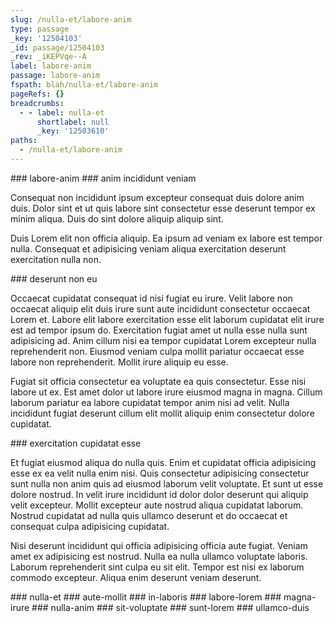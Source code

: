 ```yaml
---
slug: /nulla-et/labore-anim
type: passage
_key: '12504103'
_id: passage/12504103
_rev: _iKEPVqe--A
label: labore-anim
passage: labore-anim
fspath: blah/nulla-et/labore-anim
pageRefs: {}
breadcrumbs:
  - - label: nulla-et
      shortlabel: null
      _key: '12503610'
paths:
  - /nulla-et/labore-anim
---
```


<NuggetArea>
<Passage slug="/nulla-et/labore-anim" type="passage" _key="12504103" _id="passage/12504103" _rev="_iKEPVqe--A" label="labore-anim" passage="labore-anim" fspath="blah/nulla-et/labore-anim" paths="/nulla-et/labore-anim">
<NuggetBody>
### labore-anim

</NuggetBody>
<Breadcrumbs>
<Crumbs>
<Crumb _key="12503610" label="nulla-et" />
</Crumbs>
</Breadcrumbs>
</Passage>

<NuggetsInbound>
</NuggetsInbound>
<NuggetsOutbound>
<Nugget direction="outbound" type="nugget" _key="b6f9e330-2a8b-4e62-9616-132e89e73e4e" _id="nugget/b6f9e330-2a8b-4e62-9616-132e89e73e4e" _rev="_iKEPVqm---" fspath="blah/nulla-et/labore-anim/anim-incididunt-veniam.md" label="anim incididunt veniam" paths="/nulla-et/labore-anim/anim-incididunt-veniam" slug="/nulla-et/labore-anim/anim-incididunt-veniam">
<NuggetBody>
### anim incididunt veniam

Consequat non incididunt ipsum excepteur consequat duis dolore anim duis. Dolor sint et ut quis labore sint consectetur esse deserunt tempor ex minim aliqua. Duis do sint dolore aliquip aliquip sint.

Duis Lorem elit non officia aliquip. Ea ipsum ad veniam ex labore est tempor nulla. Consequat et adipisicing veniam aliqua exercitation deserunt exercitation nulla non.

</NuggetBody>
</Nugget>

<Nugget direction="outbound" type="nugget" _key="5e9a0533-68cf-4fd7-8403-bbf883b7f946" _id="nugget/5e9a0533-68cf-4fd7-8403-bbf883b7f946" _rev="_iKEPVqu--_" fspath="blah/nulla-et/labore-anim/deserunt-non-eu.md" label="deserunt non eu" paths="/nulla-et/labore-anim/deserunt-non-eu" slug="/nulla-et/labore-anim/deserunt-non-eu">
<NuggetBody>
### deserunt non eu

Occaecat cupidatat consequat id nisi fugiat eu irure. Velit labore non occaecat aliquip elit duis irure sunt aute incididunt consectetur occaecat Lorem et. Labore elit labore exercitation esse elit laborum cupidatat elit irure est ad tempor ipsum do. Exercitation fugiat amet ut nulla esse nulla sunt adipisicing ad. Anim cillum nisi ea tempor cupidatat Lorem excepteur nulla reprehenderit non. Eiusmod veniam culpa mollit pariatur occaecat esse labore non reprehenderit. Mollit irure aliquip eu esse.

Fugiat sit officia consectetur ea voluptate ea quis consectetur. Esse nisi labore ut ex. Est amet dolor ut labore irure eiusmod magna in magna. Cillum laborum pariatur ea labore cupidatat tempor anim nisi ad velit. Nulla incididunt fugiat deserunt cillum elit mollit aliquip enim consectetur dolore cupidatat.

</NuggetBody>
</Nugget>

<Nugget direction="outbound" type="nugget" _key="1326c6cd-c1a6-4624-9181-2f65c2245d25" _id="nugget/1326c6cd-c1a6-4624-9181-2f65c2245d25" _rev="_iKEPVqu--A" fspath="blah/nulla-et/labore-anim/exercitation-cupidatat-esse.md" label="exercitation cupidatat esse" paths="/nulla-et/labore-anim/exercitation-cupidatat-esse" slug="/nulla-et/labore-anim/exercitation-cupidatat-esse">
<NuggetBody>
### exercitation cupidatat esse

Et fugiat eiusmod aliqua do nulla quis. Enim et cupidatat officia adipisicing esse ex ea velit nulla enim nisi. Quis consectetur adipisicing consectetur sunt nulla non anim quis ad eiusmod laborum velit voluptate. Et sunt ut esse dolore nostrud. In velit irure incididunt id dolor dolor deserunt qui aliquip velit excepteur. Mollit excepteur aute nostrud aliqua cupidatat laborum. Nostrud cupidatat ad nulla quis ullamco deserunt et do occaecat et consequat culpa adipisicing cupidatat.

Nisi deserunt incididunt qui officia adipisicing officia aute fugiat. Veniam amet ex adipisicing est nostrud. Nulla ea nulla ullamco voluptate laboris. Laborum reprehenderit sint culpa eu sit elit. Tempor est nisi ex laborum commodo excepteur. Aliqua enim deserunt veniam deserunt.

</NuggetBody>
</Nugget>

</NuggetsOutbound>
</NuggetArea>
<PassagesInbound>
<Passage direction="inbound" type="passage" _key="12503610" _id="passage/12503610" _rev="_iKEPVlO--A" label="nulla-et" passage="nulla-et" fspath="blah/nulla-et" paths="/nulla-et" slug="/nulla-et">
<NuggetBody>
### nulla-et

</NuggetBody>
</Passage>

</PassagesInbound>
<PassagesOutbound>
<Passage direction="outbound" type="passage" _key="12504108" _id="passage/12504108" _rev="_iKEPVqm--_" label="aute-mollit" passage="aute-mollit" fspath="blah/nulla-et/labore-anim/aute-mollit" paths="/nulla-et/labore-anim/aute-mollit" slug="/nulla-et/labore-anim/aute-mollit">
<NuggetBody>
### aute-mollit

</NuggetBody>
</Passage>

<Passage direction="outbound" type="passage" _key="12504121" _id="passage/12504121" _rev="_iKEPVqy---" label="in-laboris" passage="in-laboris" fspath="blah/nulla-et/labore-anim/in-laboris" paths="/nulla-et/labore-anim/in-laboris" slug="/nulla-et/labore-anim/in-laboris">
<NuggetBody>
### in-laboris

</NuggetBody>
</Passage>

<Passage direction="outbound" type="passage" _key="12504130" _id="passage/12504130" _rev="_iKEPVq2--_" label="labore-lorem" passage="labore-lorem" fspath="blah/nulla-et/labore-anim/labore-lorem" paths="/nulla-et/labore-anim/labore-lorem" slug="/nulla-et/labore-anim/labore-lorem">
<NuggetBody>
### labore-lorem

</NuggetBody>
</Passage>

<Passage direction="outbound" type="passage" _key="12504139" _id="passage/12504139" _rev="_iKEPVq6--A" label="magna-irure" passage="magna-irure" fspath="blah/nulla-et/labore-anim/magna-irure" paths="/nulla-et/labore-anim/magna-irure" slug="/nulla-et/labore-anim/magna-irure">
<NuggetBody>
### magna-irure

</NuggetBody>
</Passage>

<Passage direction="outbound" type="passage" _key="12504148" _id="passage/12504148" _rev="_iKEPVrC--_" label="nulla-anim" passage="nulla-anim" fspath="blah/nulla-et/labore-anim/nulla-anim" paths="/nulla-et/labore-anim/nulla-anim" slug="/nulla-et/labore-anim/nulla-anim">
<NuggetBody>
### nulla-anim

</NuggetBody>
</Passage>

<Passage direction="outbound" type="passage" _key="12504157" _id="passage/12504157" _rev="_iKEPVrG--A" label="sit-voluptate" passage="sit-voluptate" fspath="blah/nulla-et/labore-anim/sit-voluptate" paths="/nulla-et/labore-anim/sit-voluptate" slug="/nulla-et/labore-anim/sit-voluptate">
<NuggetBody>
### sit-voluptate

</NuggetBody>
</Passage>

<Passage direction="outbound" type="passage" _key="12504166" _id="passage/12504166" _rev="_iKEPVrS---" label="sunt-lorem" passage="sunt-lorem" fspath="blah/nulla-et/labore-anim/sunt-lorem" paths="/nulla-et/labore-anim/sunt-lorem" slug="/nulla-et/labore-anim/sunt-lorem">
<NuggetBody>
### sunt-lorem

</NuggetBody>
</Passage>

<Passage direction="outbound" type="passage" _key="12504175" _id="passage/12504175" _rev="_iKEPVra---" label="ullamco-duis" passage="ullamco-duis" fspath="blah/nulla-et/labore-anim/ullamco-duis" paths="/nulla-et/labore-anim/ullamco-duis" slug="/nulla-et/labore-anim/ullamco-duis">
<NuggetBody>
### ullamco-duis

</NuggetBody>
</Passage>

</PassagesOutbound>